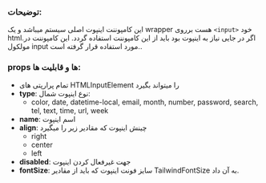 
<Meta title="COMPONENTS/Atoms/BaseInput/Docs" />


### توضیحات:

این کامپوننت اینپوت اصلی سیستم میباشد و یک wrapper هست برروی `<input>` خود html.اگر در جایی نیاز به اینپوت بود باید از این کامپوننت استفاده گردد. این کامپوننت در مولکول  input مورد استفاده قرار گرفته است..

### props ها و قابلیت ها:

- تمام پرارپتی های HTMLInputElement را میتواند بگیرد
- **type**: نوع اینپوت شمال:
    - color, date, datetime-local, email, month, number, password, search, tel, text, time, url, week
- **name**: اسم اینپوت
- **align**: چینش اینپوت که مقادیر زیر را میگیرد
    - right
    - center
    - left
- **disabled**: جهت غیرفعال کردن اینپوت
- **fontSize**: سایز فونت اینپوت که باید از مقادیر TailwindFontSize به آن داد.